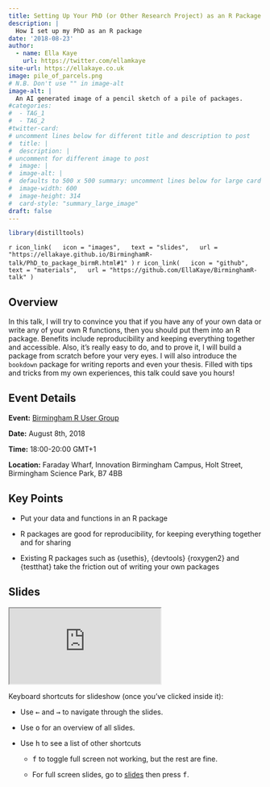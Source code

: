 ```yaml
---
title: Setting Up Your PhD (or Other Research Project) as an R Package
description: |
  How I set up my PhD as an R package
date: '2018-08-23'
author: 
  - name: Ella Kaye
    url: https://twitter.com/ellamkaye
site-url: https://ellakaye.co.uk
image: pile_of_parcels.png
# N.B. Don't use "" in image-alt
image-alt: |
  An AI generated image of a pencil sketch of a pile of packages.
#categories:
#  - TAG_1
#  - TAG_2
#twitter-card: 
# uncomment lines below for different title and description to post
#  title: |
#  description: |
# uncomment for different image to post
#  image: |
#  image-alt: |
#  defaults to 500 x 500 summary: uncomment lines below for large card
#  image-width: 600 
#  image-height: 314
#  card-style: "summary_large_image" 
draft: false
---
```


```r
library(distilltools)
```

`r icon_link(
  icon = "images",
  text = "slides",
  url = "https://ellakaye.github.io/BirminghamR-talk/PhD_to_package_birmR.html#1"
)`
`r icon_link(
  icon = "github",
  text = "materials",
  url = "https://github.com/EllaKaye/BirminghamR-talk"
)`

## Overview 
In this talk, I will try to convince you that if you have any of your own data or write any of your own R functions, then you should put them into an R package. Benefits include reproducibility and keeping everything together and accessible. Also, it’s really easy to do, and to prove it, I will build a package from scratch before your very eyes. I will also introduce the `bookdown` package for writing reports and even your thesis. Filled with tips and tricks from my own experiences, this talk could save you hours!

## Event Details

**Event:** [Birmingham R User Group](https://www.meetup.com/BirminghamR/events/253456048/?gj=co2&rv=co2&_xtd=gatlbWFpbF9jbGlja9oAJGE0MGZmNDA5LTFlMjctNDFhNS04ODgzLTM4MGU2ZWViM2Y3OQ)

**Date:** August 8th, 2018

**Time:** 18:00-20:00 GMT+1

**Location:** Faraday Wharf, Innovation Birmingham Campus, Holt Street, Birmingham Science Park, B7 4BB

## Key Points

- Put your data and functions in an R package

- R packages are good for reproducibility, for keeping everything together and for sharing

- Existing R packages such as {usethis}, {devtools} {roxygen2} and {testthat} take the friction out of writing your own packages


## Slides

<iframe class="slide-deck ar4x3" src="https://ellakaye.github.io/BirminghamR-talk/PhD_to_package_birmR.html#1" title="PhD as package slide deck">
</iframe>

Keyboard shortcuts for slideshow (once you've clicked inside it):

- Use <kbd>←</kbd> and <kbd>→</kbd> to navigate through the slides.

- Use <kbd>o</kbd> for an overview of all slides.

- Use <kbd>h</kbd> to see a list of other shortcuts 
  
  - <kbd>f</kbd> to toggle full screen not working, but the rest are fine.
  
  - For full screen slides, go to [slides]("https://ellakaye.github.io/BirminghamR-talk/PhD_to_package_birmR.html#1") then press <kbd>f</kbd>.
